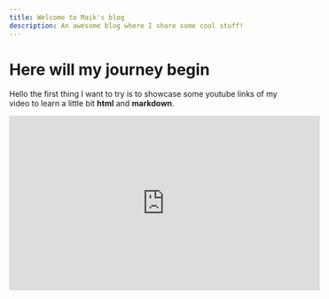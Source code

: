 ```yaml
---
title: Welcome to Maik's blog
description: An awesome blog where I share some cool stuff!
---
```



# Here will my journey begin

Hello the first thing I want to try is to showcase some youtube links of my video to learn a little bit **html** and **markdown**.


<iframe width="560" height="315" src="https://www.youtube.com/embed/nEWUc89PD2Y" frameborder="0" allowfullscreen></iframe>



